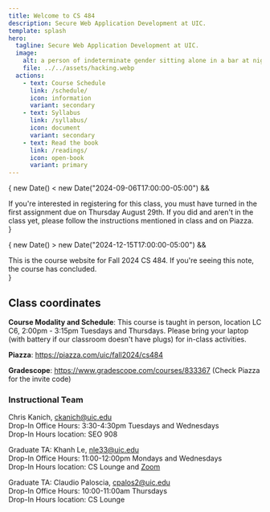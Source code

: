 ```yaml
---
title: Welcome to CS 484
description: Secure Web Application Development at UIC.
template: splash
hero:
  tagline: Secure Web Application Development at UIC.
  image:
    alt: a person of indeterminate gender sitting alone in a bar at night working on a laptop in the style of nighthawks by edward hopper
    file: ../../assets/hacking.webp
  actions:
    - text: Course Schedule
      link: /schedule/
      icon: information
      variant: secondary
    - text: Syllabus
      link: /syllabus/
      icon: document
      variant: secondary
    - text: Read the book
      link: /readings/
      icon: open-book
      variant: primary
---
```



{ new Date() < new Date("2024-09-06T17:00:00-05:00") &&

<Aside
  type="caution"
  title="Interested in registering for CS 484 in Fall 2024?">
  If you're interested in registering for this class, you must have turned in
  the first assignment due on Thursday August 29th. If you did and aren't in the
  class yet, please follow the instructions mentioned in class and on Piazza.
</Aside>
}

{ new Date() > new Date("2024-12-15T17:00:00-05:00") &&

<Aside type="danger" title="This course has concluded.">
  This is the course website for Fall 2024 CS 484. If you're seeing this note,
  the course has concluded.
</Aside>
}

## Class coordinates

**Course Modality and Schedule**:
This course is taught in person, location LC C6, 2:00pm - 3:15pm Tuesdays and Thursdays. Please bring your laptop (with battery if our classroom doesn't have plugs) for in-class activities.

**Piazza**: https://piazza.com/uic/fall2024/cs484

**Gradescope**: https://www.gradescope.com/courses/833367 (Check Piazza for the invite code)

### Instructional Team

Chris Kanich, ckanich@uic.edu  
Drop-In Office Hours: 3:30-4:30pm Tuesdays and Wednesdays  
Drop-In Hours location: SEO 908

Graduate TA: Khanh Le, nle33@uic.edu  
Drop-In Office Hours: 11:00-12:00pm Mondays and Wednesdays  
Drop-In Hours location: CS Lounge and [Zoom](https://uic.zoom.us/j/83302203414?pwd=yrWtdLS8aRlH0Dfw6bL4Sf4OjZGSHa.1)

Graduate TA: Claudio Paloscia, cpalos2@uic.edu  
Drop-In Office Hours: 10:00-11:00am Thursdays  
Drop-In Hours location: CS Lounge
